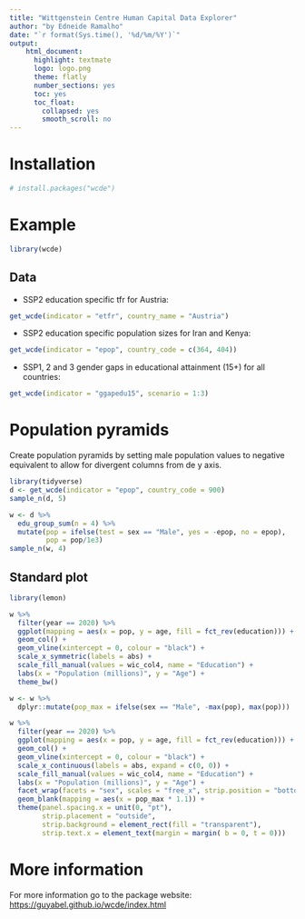 ```yaml
---
title: "Wittgenstein Centre Human Capital Data Explorer"
author: "by Edneide Ramalho"
date: "`r format(Sys.time(), '%d/%m/%Y')`"
output: 
    html_document:
      highlight: textmate
      logo: logo.png
      theme: flatly
      number_sections: yes
      toc: yes
      toc_float:
        collapsed: yes
        smooth_scroll: no
---
```


# Installation

```r
# install.packages("wcde")
```

# Example

```r
library(wcde)
```

## Data

-   SSP2 education specific tfr for Austria:

```r
get_wcde(indicator = "etfr", country_name = "Austria")
```

-   SSP2 education specific population sizes for Iran and Kenya:

```r
get_wcde(indicator = "epop", country_code = c(364, 404))
```

-   SSP1, 2 and 3 gender gaps in educational attainment (15+) for all countries:

```r
get_wcde(indicator = "ggapedu15", scenario = 1:3)
```

# Population pyramids

Create population pyramids by setting male population values to negative equivalent to allow for divergent columns from de y axis.

```r
library(tidyverse)
d <- get_wcde(indicator = "epop", country_code = 900)
sample_n(d, 5)
```

```r
w <- d %>% 
  edu_group_sum(n = 4) %>% 
  mutate(pop = ifelse(test = sex == "Male", yes = -epop, no = epop),
         pop = pop/1e3)
sample_n(w, 4)
```

## Standard plot

```r
library(lemon)

w %>%
  filter(year == 2020) %>%
  ggplot(mapping = aes(x = pop, y = age, fill = fct_rev(education))) +
  geom_col() +
  geom_vline(xintercept = 0, colour = "black") + 
  scale_x_symmetric(labels = abs) +
  scale_fill_manual(values = wic_col4, name = "Education") +
  labs(x = "Population (millions)", y = "Age") +
  theme_bw() 
```

```r
w <- w %>% 
  dplyr::mutate(pop_max = ifelse(sex == "Male", -max(pop), max(pop)))

w %>% 
  filter(year == 2020) %>%
  ggplot(mapping = aes(x = pop, y = age, fill = fct_rev(education))) +
  geom_col() +
  geom_vline(xintercept = 0, colour = "black") +
  scale_x_continuous(labels = abs, expand = c(0, 0)) +
  scale_fill_manual(values = wic_col4, name = "Education") +
  labs(x = "Population (millions)", y = "Age") +
  facet_wrap(facets = "sex", scales = "free_x", strip.position = "bottom") +
  geom_blank(mapping = aes(x = pop_max * 1.1)) +
  theme(panel.spacing.x = unit(0, "pt"),
        strip.placement = "outside",
        strip.background = element_rect(fill = "transparent"),
        strip.text.x = element_text(margin = margin( b = 0, t = 0)))
```

# More information

For more information go to the package website: <https://guyabel.github.io/wcde/index.html>
